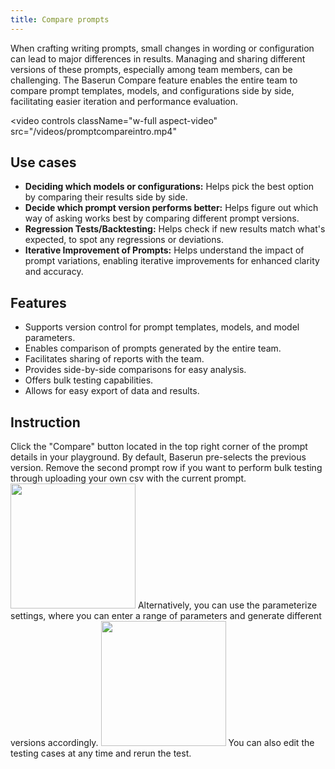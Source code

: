 ```yaml
---
title: Compare prompts
---
```


When crafting writing prompts, small changes in wording or configuration can lead to major differences in results. Managing and sharing different versions of these prompts, especially among team members, can be challenging. The Baserun Compare feature enables the entire team to compare prompt templates, models, and configurations side by side, facilitating easier iteration and performance evaluation.

<video
  controls
  className="w-full aspect-video"
  src="/videos/promptcompareintro.mp4"
></video>

## Use cases

- **Deciding which models or configurations:** Helps pick the best option by comparing their results side by side.
- **Decide which prompt version performs better:** Helps figure out which way of asking works best by comparing different prompt versions.
- **Regression Tests/Backtesting:** Helps check if new results match what's expected, to spot any regressions or deviations.
- **Iterative Improvement of Prompts:** Helps understand the impact of prompt variations, enabling iterative improvements for enhanced clarity and accuracy.

## Features

- Supports version control for prompt templates, models, and model parameters.
- Enables comparison of prompts generated by the entire team.
- Facilitates sharing of reports with the team.
- Provides side-by-side comparisons for easy analysis.
- Offers bulk testing capabilities.
- Allows for easy export of data and results.

## Instruction

<Steps>
  <Step title="First Step">
    Click the "Compare" button located in the top right corner of the prompt
    details in your playground.
  </Step>
  <Step title="Select the prompt or prompt versions you would like to compare.">
    By default, Baserun pre-selects the previous version. Remove the second
    prompt row if you want to perform bulk testing through uploading your own
    csv with the current prompt.
    <img height="200" src="/images/prompt-compare-create.png" />
    Alternatively, you can use the parameterize settings, where you can enter a
    range of parameters and generate different versions accordingly.
    <img height="200" src="/images/prompt-compare-parameters.png" />
  </Step>
  <Step title="Click Run all to generate outputs. ">
    You can also edit the testing cases at any time and rerun the test.
  </Step>
</Steps>
